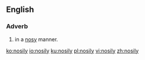 ==English==

===Adverb===
{{en-adv}}

# in a [[nosy]] manner.

[[ko:nosily]]
[[io:nosily]]
[[ku:nosily]]
[[pl:nosily]]
[[vi:nosily]]
[[zh:nosily]]